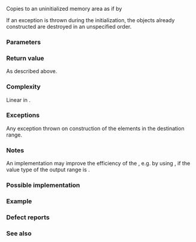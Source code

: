 {{cpp/ranges/title|uninitialized_fill_n}}
{{cpp/memory/navbar}}
{{dcl begin}}
{{dcl header|memory}}
{{dcl h|Call signature}}
{{dcla|since=c++20|constexpr=c++26|
template&lt; no-throw-forward-range I, class T &gt;
    requires std::constructible_from&lt;std::iter_value_t&lt;I&gt;, const T&amp;&gt;
I uninitialized_fill_n( I first, std::iter_difference_t&lt;I&gt; count,
                        const T&amp; value );
}}
{{dcl end}}

Copies {{c|value}} to an uninitialized memory area {{counted range|first|count}} as if by
{{c multi|
return ranges::uninitialized_fill(std::counted_iterator(first, count),|                                  std::default_sentinel, value).base();
}}

If an exception is thrown during the initialization, the objects already constructed are destroyed in an unspecified order.

{{cpp/ranges/niebloid}}

===Parameters===
{{par begin}}
{{par|first|the beginning of the range of the elements to initialize}}
{{par|count|number of elements to construct}}
{{par|value|the value to construct the elements with}}
{{par end}}

===Return value===
As described above.

===Complexity===
Linear in {{c|count}}.

===Exceptions===
Any exception thrown on construction of the elements in the destination range.

===Notes===
An implementation may improve the efficiency of the {{tt|ranges::uninitialized_fill_n}}, e.g. by using {{lc|ranges::fill_n}}, if the value type of the output range is {{named req|TrivialType}}.

{{feature test macro|__cpp_lib_raw_memory_algorithms|std=C++26|value=202411L|{{c/core|constexpr}} for [[cpp/memory#Uninitialized memory algorithms|specialized memory algorithms]]}}

===Possible implementation===
{{eq fun|1=
struct uninitialized_fill_n_fn
{
    template&lt;no-throw-forward-range I, class T&gt;
    requires std::constructible_from&lt;std::iter_value_t&lt;I&gt;, const T&amp;&gt;
    I operator()(I first, std::iter_difference_t&lt;I&gt; n, const T&amp; x) const
    {
        I rollback{first};
        try
        {
            for (; n-- &gt; 0; ++first)
                ranges::construct_at(std::addressof(*first), x);
            return first;
        }
        catch (...) // rollback: destroy constructed elements
        {
            for (; rollback != first; ++rollback)
                ranges::destroy_at(std::addressof(*rollback));
            throw;
        }
    }
};

inline constexpr uninitialized_fill_n_fn uninitialized_fill_n{};
}}

===Example===
{{example|code=
#include &lt;iostream&gt;
#include &lt;memory&gt;
#include &lt;string&gt;

int main()
{
    constexpr int n{3};
    alignas(alignof(std::string)) char out[n * sizeof(std::string)];
    
    try
    {
        auto first{reinterpret_cast&lt;std::string*&gt;(out)};
        auto last = std::ranges::uninitialized_fill_n(first, n, "cppreference");
        
        for (auto it{first}; it != last; ++it)
            std::cout &lt;&lt; *it &lt;&lt; '\n';
        
        std::ranges::destroy(first, last);
    }
    catch (...)
    {
        std::cout &lt;&lt; "Exception!\n";
    }
}
|output=
cppreference
cppreference
cppreference
}}

===Defect reports===
{{dr list begin}}
{{dr list item|wg=lwg|dr=3870|std=C++20|before=this algorithm might create objects on a {{c/core|const}} storage|after=kept disallowed}}
{{dr list end}}

===See also===
{{dsc begin}}
{{dsc inc|cpp/memory/ranges/dsc uninitialized_fill}}
{{dsc inc|cpp/memory/dsc uninitialized_fill_n}}
{{dsc end}}

{{langlinks|de|es|fr|it|ja|pt|ru|zh}}